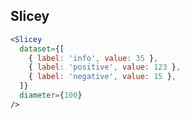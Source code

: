 
## Slicey

```jsx live={true}
<Slicey
  dataset={[
    { label: 'info', value: 35 },
    { label: 'positive', value: 123 },
    { label: 'negative', value: 15 },
  ]}
  diameter={100}
/>
```

<Props componentName="Slicey" />
